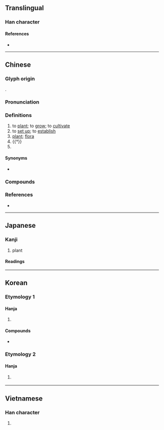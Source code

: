{{character info}}
==Translingual==
{{Han stroke|Japan<br>[[File:植 - U+0690D - KanjiVG stroke order.svg]]}}

===Han character===
{{Han char|rn=75|rad=木|as=08|sn=12|four=44916|canj=DJBM|ids=⿰木直}}

====References====
* {{Han ref|kx=0536.100|dkj=15023|dj=0923.230|hdz=21225.080|uh=690D|ud=26893|bh=B4D3|bd=46291}}

----

==Chinese==
{{zh-forms|ss=𰗝}}

===Glyph origin===
{{Han etym}}
{{Han compound|木|直|ls=psc|c1=s|t1=tree|c2=p}}.

===Pronunciation===
{{zh-pron
|m=zhí
|m-s=zi2
|dg=җы1
|c=zik6
|c-t=zet5
|g=ciit7
|h=pfs=chhṳ̍t;gd=ced6
|j=zeh5
|mb=cĭ
|md=sĭk
|mn=qz:sia̍k/xm,zz:se̍k/qz,tw,xm,zz:si̍t/tw:ti̍t
|mn_note=sia̍k/se̍k - literary; si̍t - vernacular
|mn-t=sêg4/sig8/sêg8
|mn-t_note=sêg4 - literary; sig8/sêg8 - vernacular (sêg8 - Jieyang)
|w=5zeq
|x=zhr6
|mc=y
|oc=y
|cat=v,n
}}

===Definitions===
{{zh-hanzi}}

# to [[plant]]; to [[grow]]; to [[cultivate]]
# to [[set up]]; to [[establish]]
# [[plant]]; [[flora]]
# {{†}} {{rfdef|zh}}
# {{surname|zh}}

====Synonyms====
* {{sense|to cultivate}}
{{zh-syn-saurus|種植}}

===Compounds===
{{zh-der|下等植物|人工植牙|動植物|卵子移植|原生植物|單花植物|器官移植|培植|孢子植物|室內植物|寄生植物|密植|常綠植物|庭園植物|弱植|心臟移植|懶人植物|手植|扶植|捕蟲植物|攀緣植物|旱性植物|曹植|有毒植物|木本植物|栽培植物|栽植|植基|植床|植株|植樹|植樹節|植牙|植物|植物人|植物園|植物學|植物油|植物激素|植物纖維|植物群落|植物誌|植物馴化|植皮手術|植群|植耳|植苗|植被|植足|植黨|植黨營私|歸化植物|水生植物|浮生植物|溫帶植物|潘植|球根植物|皮下移植|移植|種植|種植義齒|等高種植|綠色植物|纖維植物|肆奸植黨|胎生植物|腐植土|腐植質|腐生植物|苔蘚植物|草本植物|著生植物|葉狀植物|蔓生植物|蕨類植物|藤本植物|藥用植物|藻菌植物|蘚苔植物|被子植物|裸子植物|觀葉植物|觀賞植物|誤植|附生植物|陰地植物|陰性植物|陽性植物|隱花植物|顯花植物|飛潛動植|食蟲植物|骨髓移植|高山植物|高等植物|鹽生植物|植髮}}

===References===
* {{R:yue:Hanzi}}

----

==Japanese==

===Kanji===
{{ja-kanji|grade=3|rs=木08}}

# plant

====Readings====
{{ja-readings
|goon=じき
|kanon=しょく, ち
|kun=う-える, う-わる, た-てる
}}

----

==Korean==

===Etymology 1===

====Hanja====
{{ko-hanja|[[심다|심을]]|식}}

# {{hanja form of|식|to [[plant]]}}

====Compounds====
* {{ko-l|식물|[[plant]]|植物}}

===Etymology 2===

====Hanja====
{{ko-hanja|[[두다|둘]]|치}}

# {{lb|ko|obsolete}} {{alt form|ko|置||{{hanja form of|치|to [[put]]}}}}

----

==Vietnamese==

===Han character===
{{vi-readings|reading=thực|rs=木08}}

# {{rfdef|vi|sort=木08}}